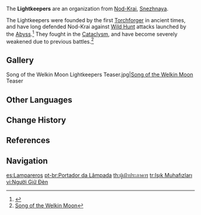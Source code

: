 {{Stub}}
{{Faction Infobox
|image        = Song of the Welkin Moon Lightkeepers.png
|leader       = 
|subfaction   = 
|founder      = 
|base         = 
|region       = Snezhnaya
}}
The '''Lightkeepers''' are an organization from [[Nod-Krai]], [[Snezhnaya]].

The Lightkeepers were founded by the first [[Torchforger]] in ancient times, and have long defended Nod-Krai against [[The Wild Hunt|Wild Hunt]] attacks launched by the [[Abyss]].<ref name=LNO>{{Ref/ArtiSet|Long Night's Oath}}</ref> They fought in the [[Cataclysm]], and have become severely weakened due to previous battles.<ref>[[Song of the Welkin Moon]]</ref>

<!--
==Trivia==
===Etymology===
-->
==Gallery==
<gallery>
Song of the Welkin Moon Lightkeepers Teaser.jpg|[[Song of the Welkin Moon]] Teaser
</gallery>

==Other Languages==
{{Other Languages
|en      = Lightkeepers
|zhs     = 执灯人
|zhs_rm  = 
|zht     = 執燈人
|zht_rm  = 
|zh_tl   = 
|ja      = ライトキーパー
|ko      = 등지기
|ko_tl   = Lightkeepers
|es      = Lampareros
|es_tl   = Lamplighters
|fr      = Gardien de lumière
|fr_tl   = Guardian of Light
|ru      = Светоносцы
|ru_tl   = Lightbearers
|th      = ผู้เฝ้าประภาคาร
|th_rm   = 
|th_tl   = 
|vi      = Người Giữ Đèn
|vi_tl   = 
|de      = Lichthüter
|de_tl   = Lightkeepers
|id      = Penjaga Mercusuar
|id_tl   = Guardian of the Lighthouse
|pt      = Portador da Lâmpada
|pt_tl   = 
|tr      = Işık Muhafızları
|tr_tl   = 
|it      = Guardaluce
|it_tl   = 
}}

==Change History==
{{Change History|introduced=5.5}}

==References==
{{Reflist}}

==Navigation==
{{Faction Navbox}}

[[es:Lampareros]]
[[pt-br:Portador da Lâmpada]]
[[th:ผู้เฝ้าประภาคาร]]
[[tr:Işık Muhafızları]]
[[vi:Người Giữ Đèn]]